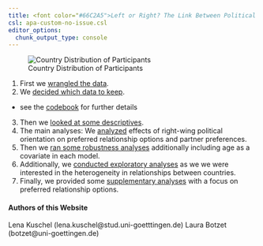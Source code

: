```yaml
---
title: <font color="#66C2A5">Left or Right? The Link Between Political Orientation and Partner Preferences in an International Sample of Single Women</font>
csl: apa-custom-no-issue.csl
editor_options: 
  chunk_output_type: console
---
```


<div class="row">


<div class="col-md-6 col-md-offset-1">
![Country Distribution of Participants](map_country_distribution.jpeg)
</div>

<div class="col-md-5">


1. First we [wrangled the data](01_datawrangling.html).
2. We [decided which data to keep](02_exclusion.html).
  - see the [codebook](03_codebook.html) for further details
3. Then we [looked at some descriptives](04_descriptives.html).
4. The main analyses: We [analyzed](05_analyses.html) effects of right-wing political orientation on preferred relationship options and partner preferences.
5. Then we [ran some robustness analyses](06_robustness_analyses.html) additionally including age as a covariate in each model.
6. Additionally, we [conducted exploratory analyses](09_analyses_exploratory.html) as we we were interested in the heterogeneity in relationships between countries.
7. Finally, we provided some [supplementary analyses](12_supplement.html) with a focus on preferred relationship options.



</div>

</div>



</div>

#### Authors of this Website
Lena Kuschel (lena.kuschel@stud.uni-goetttingen.de)
Laura Botzet (botzet@uni-goettingen.de)

